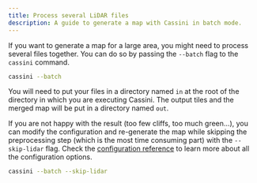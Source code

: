 ```yaml
---
title: Process several LiDAR files
description: A guide to generate a map with Cassini in batch mode.
---
```



If you want to generate a map for a large area, you might need to process several <GlossaryLink slug="lidar" /> files together. You can do so by passing the `--batch` flag to the `cassini` command.

```sh
cassini --batch
```

You will need to put your <GlossaryLink slug="lidar" /> files in a directory named `in` at the root of the directory in which you are executing Cassini. The output tiles and the merged map will be put in a directory named `out`.

If you are not happy with the result (too few cliffs, too much green...), you can modify the configuration and re-generate the map while skipping the <GlossaryLink slug="lidar" /> preprocessing step (which is the most time consuming part) with the `--skip-lidar` flag. Check the [configuration reference](/reference/configuration-reference/) to learn more about all the configuration options.

```sh
cassini --batch --skip-lidar
```
